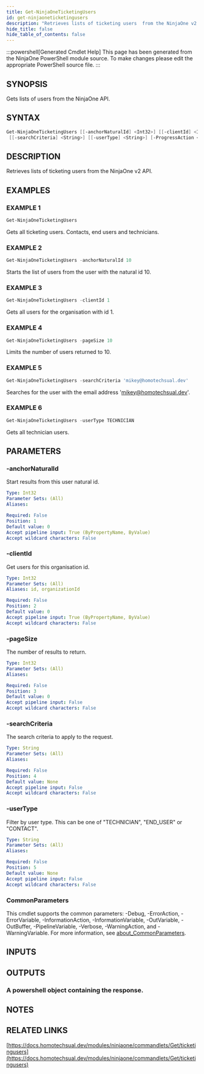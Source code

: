 ```yaml
---
title: Get-NinjaOneTicketingUsers
id: get-ninjaoneticketingusers
description: "Retrieves lists of ticketing users  from the NinjaOne v2 API."
hide_title: false
hide_table_of_contents: false
---
```


:::powershell[Generated Cmdlet Help]
This page has been generated from the NinjaOne PowerShell module source. To make changes please edit the appropriate PowerShell source file.
:::

## SYNOPSIS

Gets lists of users from the NinjaOne API.

## SYNTAX

```powershell
Get-NinjaOneTicketingUsers [[-anchorNaturalId] <Int32>] [[-clientId] <Int32>] [[-pageSize] <Int32>]
 [[-searchCriteria] <String>] [[-userType] <String>] [-ProgressAction <ActionPreference>] [<CommonParameters>]
```

## DESCRIPTION

Retrieves lists of ticketing users  from the NinjaOne v2 API.

## EXAMPLES

### EXAMPLE 1

```powershell
Get-NinjaOneTicketingUsers
```

Gets all ticketing users.
Contacts, end users and technicians.

### EXAMPLE 2

```powershell
Get-NinjaOneTicketingUsers -anchorNaturalId 10
```

Starts the list of users from the user with the natural id 10.

### EXAMPLE 3

```powershell
Get-NinjaOneTicketingUsers -clientId 1
```

Gets all users for the organisation with id 1.

### EXAMPLE 4

```powershell
Get-NinjaOneTicketingUsers -pageSize 10
```

Limits the number of users returned to 10.

### EXAMPLE 5

```powershell
Get-NinjaOneTicketingUsers -searchCriteria 'mikey@homotechsual.dev'
```

Searches for the user with the email address 'mikey@homotechsual.dev'.

### EXAMPLE 6

```powershell
Get-NinjaOneTicketingUsers -userType TECHNICIAN
```

Gets all technician users.

## PARAMETERS

### -anchorNaturalId

Start results from this user natural id.

```yaml
Type: Int32
Parameter Sets: (All)
Aliases:

Required: False
Position: 1
Default value: 0
Accept pipeline input: True (ByPropertyName, ByValue)
Accept wildcard characters: False
```

### -clientId

Get users for this organisation id.

```yaml
Type: Int32
Parameter Sets: (All)
Aliases: id, organizationId

Required: False
Position: 2
Default value: 0
Accept pipeline input: True (ByPropertyName, ByValue)
Accept wildcard characters: False
```

### -pageSize

The number of results to return.

```yaml
Type: Int32
Parameter Sets: (All)
Aliases:

Required: False
Position: 3
Default value: 0
Accept pipeline input: False
Accept wildcard characters: False
```

### -searchCriteria

The search criteria to apply to the request.

```yaml
Type: String
Parameter Sets: (All)
Aliases:

Required: False
Position: 4
Default value: None
Accept pipeline input: False
Accept wildcard characters: False
```

### -userType

Filter by user type.
This can be one of "TECHNICIAN", "END_USER" or "CONTACT".

```yaml
Type: String
Parameter Sets: (All)
Aliases:

Required: False
Position: 5
Default value: None
Accept pipeline input: False
Accept wildcard characters: False
```

### CommonParameters

This cmdlet supports the common parameters: -Debug, -ErrorAction, -ErrorVariable, -InformationAction, -InformationVariable, -OutVariable, -OutBuffer, -PipelineVariable, -Verbose, -WarningAction, and -WarningVariable. For more information, see [about_CommonParameters](http://go.microsoft.com/fwlink/?LinkID=113216).

## INPUTS


## OUTPUTS

### A powershell object containing the response.

## NOTES

## RELATED LINKS

[https://docs.homotechsual.dev/modules/ninjaone/commandlets/Get/ticketingusers](https://docs.homotechsual.dev/modules/ninjaone/commandlets/Get/ticketingusers)
